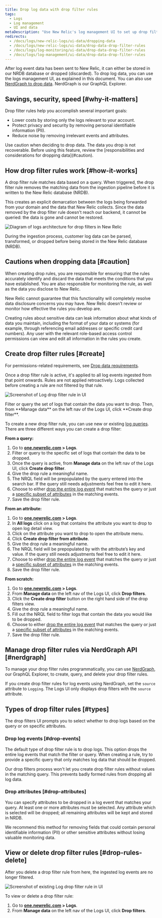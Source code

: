 ```yaml
---
title: Drop log data with drop filter rules
tags:
  - Logs
  - Log management
  - UI and data
metaDescription: "Use New Relic's log management UI to set up drop filter rules for dropping specific types of log data."
redirects:
  - /docs/logs/new-relic-logs/ui-data/dropping-data
  - /docs/logs/new-relic-logs/ui-data/drop-data-drop-filter-rules
  - /docs/logs/log-monitoring/ui-data/drop-data-drop-filter-rules
  - /docs/logs/log-management/ui-data/drop-data-drop-filter-rules
---
```





After log event data has been sent to New Relic, it can either be stored in our NRDB database or dropped (discarded). To drop log data, you can use the logs management UI, as explained in this document. You can also use [NerdGraph to drop data](/docs/accounts/accounts/data-management/drop-data-using-nerdgraph). NerdGraph is our GraphQL Explorer.

## Savings, security, speed [#why-it-matters]

Drop filter rules help you accomplish several important goals:

* Lower costs by storing only the logs relevant to your account.
* Protect privacy and security by removing personal identifiable information (PII).
* Reduce noise by removing irrelevant events and attributes.

<Callout variant="caution">
  Use caution when deciding to drop data. The data you drop is not recoverable. Before using this feature, review the [responsibilities and considerations for dropping data](#caution).
</Callout>

## How drop filter rules work [#how-it-works]

A drop filter rule matches data based on a query. When triggered, the drop filter rule removes the matching data from the ingestion pipeline before it is written to the New Relic database (NRDB).

This creates an explicit demarcation between the logs being forwarded from your domain and the data that New Relic collects. Since the data removed by the drop filter rule doesn't reach our backend, it cannot be queried: the data is gone and cannot be restored.

<img
  title="Logs architecture for drop filters in New Relic"
  alt="Diagram of logs architecture for drop filters in New Relic"
  src={logsIngestPipeline}
/>

<figcaption>
  During the ingestion process, customer log data can be parsed, transformed, or dropped before being stored in the New Relic database (NRDB).
</figcaption>

## Cautions when dropping data [#caution]

When creating drop rules, you are responsible for ensuring that the rules accurately identify and discard the data that meets the conditions that you have established. You are also responsible for monitoring the rule, as well as the data you disclose to New Relic.

New Relic cannot guarantee that this functionality will completely resolve data disclosure concerns you may have. New Relic doesn't review or monitor how effective the rules you develop are.

Creating rules about sensitive data can leak information about what kinds of data you maintain, including the format of your data or systems (for example, through referencing email addresses or specific credit card numbers). Any user with the relevant role-based access control permissions can view and edit all information in the rules you create.

## Create drop filter rules [#create]

For permissions-related requirements, see [Drop data requirements](/docs/data-apis/manage-data/drop-data-using-nerdgraph#requirements).

Once a drop filter rule is active, it's applied to all log events ingested from that point onwards. Rules are not applied retroactively. Logs collected before creating a rule are not filtered by that rule.

<img
  title="Log drop filter rule"
  alt="Screenshot of Log drop filter rule in UI"
  src={logsDropFilter}
/>
<figcaption>
  Filter or query the set of logs that contain the data you want to drop. Then, from **Manage data** on the left nav of the Logs UI, click **Create drop filter**.
</figcaption>

To create a new drop filter rule, you can use new or existing [log queries](/docs/logs/new-relic-logs/ui-data/query-syntax-logs).
There are three different ways you can create a drop filter:

**From a query:**

1. Go to **[one.newrelic.com](https://one.newrelic.com/all-capabilities) > Logs**.
2. Filter or query to the specific set of logs that contain the data to be dropped.
3. Once the query is active, from **Manage data** on the left nav of the Logs UI, click **Create drop filter**.
4. Give the drop rule a meaningful name.
5. The NRQL field will be prepopulated by the query entered into the search bar. If the query still needs adjustments feel free to edit it here.
6. Choose to either [drop the entire log event](#drop-events) that matches the query or just a [specific subset of attributes](#drop-attributes) in the matching events.
7. Save the drop filter rule.

**From an attribute:**
1. Go to **[one.newrelic.com](https://one.newrelic.com/all-capabilities) > Logs**.
2. In **All logs** click on a log that contains the attribute you want to drop to open log detail view.
3. Click on the attribute you want to drop to open the attribute menu.
4. Click **Create drop filter from attribute**.
5. Give the drop rule a meaningful name.
6. The NRQL field will be prepopulated by with the attribute’s key and value. If the query still needs adjustments feel free to edit it here.
7. Choose to either [drop the entire log event](#drop-events) that matches the query or just a [specific subset of attributes](#drop-attributes) in the matching events.
8. Save the drop filter rule.

**From scratch:**
1. Go to **[one.newrelic.com](https://one.newrelic.com/all-capabilities) > Logs**.
2. From **Manage data** on the left nav of the Logs UI, click **Drop filters**.
3. Click the **Create drop filter** button on the right hand side of the drop filters view.
4. Give the drop rule a meaningful name.
5. Fill out the NRQL field to filter logs that contain the data you would like to be dropped.
6. Choose to either [drop the entire log event](#drop-events) that matches the query or just a [specific subset of attributes](#drop-attributes) in the matching events.
7. Save the drop filter rule.

## Manage drop filter rules via NerdGraph API [#nerdgraph]

To manage your drop filter rules programmatically, you can use [NerdGraph](/docs/accounts/accounts/data-management/drop-data-using-nerdgraph), our GraphQL Explorer, to create, query, and delete your drop filter rules.

If you create drop filter rules for log events using NerdGraph, set the `source` attribute to `Logging`. The Logs UI only displays drop filters with the `source` attribute.

## Types of drop filter rules [#types]

The drop filters UI prompts you to select whether to drop logs based on the query or on specific attributes.

### Drop log events [#drop-events]

The default type of drop filter rule is to drop logs. This option drops the entire log events that match the filter or query. When creating a rule, try to provide a specific query that only matches log data that should be dropped.

Our drop filters process won't let you create drop filter rules without values in the matching query. This prevents badly formed rules from dropping all log data.

### Drop attributes [#drop-attributes]

You can specify attributes to be dropped in a log event that matches your query. At least one or more attributes must be selected. Any attribute which is selected will be dropped; all remaining attributes will be kept and stored in NRDB.

<Callout variant="tip">
  We recommend this method for removing fields that could contain personal identifiable information (PII) or other sensitive attributes without losing valuable monitoring data.
</Callout>

## View or delete drop filter rules [#drop-rules-delete]

After you delete a drop filter rule from here, the ingested log events are no longer filtered.

<img
  title="Log drop filter rule"
  alt="Screenshot of existing Log drop filter rule in UI"
  src={logsDropFilterView}
/>

To view or delete a drop filter rule:

1. Go to **[one.newrelic.com](https://one.newrelic.com/all-capabilities) > Logs**.
2. From **Manage data** on the left nav of the Logs UI, click **Drop filters**.
